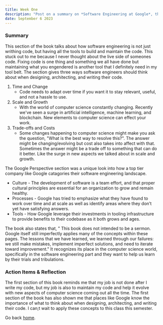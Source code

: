 ```yaml
---
title: Week One
description: "Post on a summary on *Software Engineering at Google*, the section Programming Over Time."
date: September 6 2023
---
```

### Summary

 
This section of the book talks about how software engineering is not just writhing code, but having all the tools to build and maintain the code.
This stuck out to me because I never thought about the live side of someones code. Fixing code is one thing and something we all have done but maintaining what you engendered is another tool that I definitely need in my tool belt.
The section gives three ways software engineers should think about when designing, architecting, and writing their code.
1. Time and Change
    - Code needs to adapt over time if you want it to stay relevant, useful, and not a hassle to use.
2. Scale and Growth
    - With the world of computer science constantly changing. Recently we've seen a surge in artificial intelligence, machine learning, and blockchain. New elements to computer science can effect your work.  
3. Trade-offs and Costs
    - Some changes happening to computer science might make you ask the question, "What is the best way to resolve this?". The answer might be changing/evolving but cost also takes into affect with that. Sometimes the answer might be a trade off to something that can do it better. Like the surge in new aspects we talked about in scale and growth.

The Google Perspective section was a unique look into how a top tier company like Google catagories their software engineering landscape.
* Culture - The development of software is a team effort, and that proper cultural principles are essential for an organization to grow and remain healthy.
* Processes - Google has tried to emphasize what they have found to work over time and at scale as well as identify areas where they don’t yet have satisfying answers.
* Tools - How Google leverage their investments in tooling infrastructure to provide benefits to their codebase as it both grows and ages. 

The book also states that, " This book does not intended to be a sermon. Google itself still imperfectly applies many of the concepts within these pages. The lessons that we have learned, we learned through our failures: we still make mistakes, implement imperfect solutions, and need to iterate toward improvement." It recognizes its place in the computer science world, specifically in the software engineering part and they want to help us learn by their trials and tribulations.

### Action Items & Reflection

The first section of this book reminds me that my job is not done after I write my code, but my job is also to maintain my code and help it evolve with new aspects of computer science coming out all the time.
The first section of the book has also shown me that places like Google know the importance of what to think about when designing, architecting, and writing their code. I can;t wait to apply these concepts to this class this semester.

Go back [home](/).